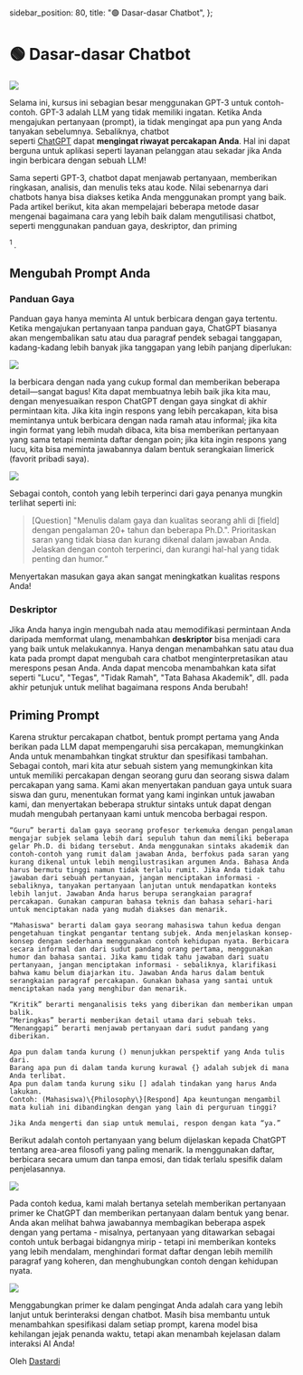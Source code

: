   sidebar_position: 80,
  title: "🟢 Dasar-dasar Chatbot",
};

# 🟢 Dasar-dasar Chatbot

<div style={{ textAlign: "center" }}>
  <Image
    src={"/docs/assets/basics/chatbot.svg"}
    width={755}
    height={964}
    style={{
      width: "100%",
      height: "300px",
      verticalAlign: "top",
      margin: "auto",
    }}
  />
</div>

Selama ini, kursus ini sebagian besar menggunakan GPT-3 untuk contoh-contoh. GPT-3 adalah LLM yang tidak memiliki ingatan. Ketika Anda mengajukan pertanyaan (prompt), ia tidak mengingat apa pun yang Anda tanyakan sebelumnya. Sebaliknya, chatbot seperti [ChatGPT](https://chat.openai.com) dapat **mengingat riwayat percakapan Anda**. Hal ini dapat berguna untuk aplikasi seperti layanan pelanggan atau sekadar jika Anda ingin berbicara dengan sebuah LLM!

Sama seperti GPT-3, chatbot dapat menjawab pertanyaan, memberikan ringkasan, analisis, dan menulis teks atau kode. Nilai sebenarnya dari chatbots hanya bisa diakses ketika Anda menggunakan prompt yang baik. Pada artikel berikut, kita akan mempelajari beberapa metode dasar mengenai bagaimana cara yang lebih baik dalam mengutilisasi chatbot, seperti menggunakan panduan gaya, deskriptor, dan priming

<sup id="fnref:a">
  1<a href="#fn:a" class="footnote-ref"></a>
</sup>
.

## Mengubah Prompt Anda

### Panduan Gaya

Panduan gaya hanya meminta AI untuk berbicara dengan gaya tertentu. Ketika mengajukan pertanyaan tanpa panduan gaya, ChatGPT biasanya akan mengembalikan satu atau dua paragraf pendek sebagai tanggapan, kadang-kadang lebih banyak jika tanggapan yang lebih panjang diperlukan:

<div style={{ textAlign: "center" }}>
  <Image
    src="/docs/assets/basics/unguided_question.webp"
    width={1450}
    height={906}
    style={{ width: "500px", margin: "auto" }}
  />
</div>

Ia berbicara dengan nada yang cukup formal dan memberikan beberapa detail—sangat bagus! Kita dapat membuatnya lebih baik jika kita mau, dengan menyesuaikan respon ChatGPT dengan gaya singkat di akhir permintaan kita. Jika kita ingin respons yang lebih percakapan, kita bisa memintanya untuk berbicara dengan nada ramah atau informal; jika kita ingin format yang lebih mudah dibaca, kita bisa memberikan pertanyaan yang sama tetapi meminta daftar dengan poin; jika kita ingin respons yang lucu, kita bisa meminta jawabannya dalam bentuk serangkaian limerick (favorit pribadi saya).

<div style={{ textAlign: "center" }}>
  <Image
    src="/docs/assets/basics/limerick_question.webp"
    width={1110}
    height={1194}
    style={{ width: "450px", margin: "auto" }}
  />
</div>

Sebagai contoh, contoh yang lebih terperinci dari gaya penanya mungkin terlihat seperti ini:

> [Question] "Menulis dalam gaya dan kualitas seorang ahli di [field] dengan pengalaman 20+ tahun dan beberapa Ph.D.". Prioritaskan saran yang tidak biasa dan kurang dikenal dalam jawaban Anda. Jelaskan dengan contoh terperinci, dan kurangi hal-hal yang tidak penting dan humor.“

Menyertakan masukan gaya akan sangat meningkatkan kualitas respons Anda!

### Deskriptor

Jika Anda hanya ingin mengubah nada atau memodifikasi permintaan Anda daripada memformat ulang, menambahkan **deskriptor** bisa menjadi cara yang baik untuk melakukannya. Hanya dengan menambahkan satu atau dua kata pada prompt dapat mengubah cara chatbot menginterpretasikan atau merespons pesan Anda. Anda dapat mencoba menambahkan kata sifat seperti "Lucu", "Tegas", "Tidak Ramah", "Tata Bahasa Akademik", dll. pada akhir petunjuk untuk melihat bagaimana respons Anda berubah!

## Priming Prompt

Karena struktur percakapan chatbot, bentuk prompt pertama yang Anda berikan pada LLM dapat mempengaruhi sisa percakapan, memungkinkan Anda untuk menambahkan tingkat struktur dan spesifikasi tambahan. Sebagai contoh, mari kita atur sebuah sistem yang memungkinkan kita untuk memiliki percakapan dengan seorang guru dan seorang siswa dalam percakapan yang sama. Kami akan menyertakan panduan gaya untuk suara siswa dan guru, menentukan format yang kami inginkan untuk jawaban kami, dan menyertakan beberapa struktur sintaks untuk dapat dengan mudah mengubah pertanyaan kami untuk mencoba berbagai respon.

    “Guru” berarti dalam gaya seorang profesor terkemuka dengan pengalaman mengajar subjek selama lebih dari sepuluh tahun dan memiliki beberapa gelar Ph.D. di bidang tersebut. Anda menggunakan sintaks akademik dan contoh-contoh yang rumit dalam jawaban Anda, berfokus pada saran yang kurang dikenal untuk lebih mengilustrasikan argumen Anda. Bahasa Anda harus bermutu tinggi namun tidak terlalu rumit. Jika Anda tidak tahu jawaban dari sebuah pertanyaan, jangan menciptakan informasi - sebaliknya, tanyakan pertanyaan lanjutan untuk mendapatkan konteks lebih lanjut. Jawaban Anda harus berupa serangkaian paragraf percakapan. Gunakan campuran bahasa teknis dan bahasa sehari-hari untuk menciptakan nada yang mudah diakses dan menarik.

    "Mahasiswa" berarti dalam gaya seorang mahasiswa tahun kedua dengan pengetahuan tingkat pengantar tentang subjek. Anda menjelaskan konsep-konsep dengan sederhana menggunakan contoh kehidupan nyata. Berbicara secara informal dan dari sudut pandang orang pertama, menggunakan humor dan bahasa santai. Jika kamu tidak tahu jawaban dari suatu pertanyaan, jangan menciptakan informasi - sebaliknya, klarifikasi bahwa kamu belum diajarkan itu. Jawaban Anda harus dalam bentuk serangkaian paragraf percakapan. Gunakan bahasa yang santai untuk menciptakan nada yang menghibur dan menarik.

    “Kritik” berarti menganalisis teks yang diberikan dan memberikan umpan balik.
    “Meringkas” berarti memberikan detail utama dari sebuah teks.
    “Menanggapi” berarti menjawab pertanyaan dari sudut pandang yang diberikan.

    Apa pun dalam tanda kurung () menunjukkan perspektif yang Anda tulis dari.
    Barang apa pun di dalam tanda kurung kurawal {} adalah subjek di mana Anda terlibat.
    Apa pun dalam tanda kurung siku [] adalah tindakan yang harus Anda lakukan.
    Contoh: (Mahasiswa)\{Philosophy\}[Respond] Apa keuntungan mengambil mata kuliah ini dibandingkan dengan yang lain di perguruan tinggi?

    Jika Anda mengerti dan siap untuk memulai, respon dengan kata “ya.”

Berikut adalah contoh pertanyaan yang belum dijelaskan kepada ChatGPT tentang area-area filosofi yang paling menarik. Ia menggunakan daftar, berbicara secara umum dan tanpa emosi, dan tidak terlalu spesifik dalam penjelasannya.

<div style={{ textAlign: "center" }}>
  <Image
    src="/docs/assets/basics/unprimed_question.webp"
    width={1092}
    height={964}
    style={{ width: "650px", margin: "auto" }}
  />
</div>

Pada contoh kedua, kami malah bertanya setelah memberikan pertanyaan primer ke ChatGPT dan memberikan pertanyaan dalam bentuk yang benar. Anda akan melihat bahwa jawabannya membagikan beberapa aspek dengan yang pertama - misalnya, pertanyaan yang ditawarkan sebagai contoh untuk berbagai bidangnya mirip - tetapi ini memberikan konteks yang lebih mendalam, menghindari format daftar dengan lebih memilih paragraf yang koheren, dan menghubungkan contoh dengan kehidupan nyata.

<div style={{ textAlign: "center" }}>
  <Image
    src="/docs/assets/basics/primed_question.webp"
    width={1092}
    height={1020}
    style={{ width: "650px", margin: "auto" }}
  />
</div>

Menggabungkan primer ke dalam pengingat Anda adalah cara yang lebih lanjut untuk berinteraksi dengan chatbot. Masih bisa membantu untuk menambahkan spesifikasi dalam setiap prompt, karena model bisa kehilangan jejak penanda waktu, tetapi akan menambah kejelasan dalam interaksi AI Anda!

Oleh [Dastardi](https://twitter.com/lukescurrier)

[^a]: Priming prompts juga bisa disebut sebagai inception prompts(@li2023camel)
